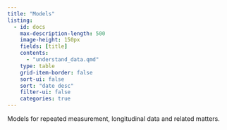 ```yaml
---
title: "Models"
listing:
  - id: docs
    max-description-length: 500
    image-height: 150px
    fields: [title]
    contents: 
      - "understand_data.qmd"
    type: table
    grid-item-border: false
    sort-ui: false
    sort: "date desc"
    filter-ui: false
    categories: true
---
```


Models for repeated measurement, longitudinal data and related matters.
